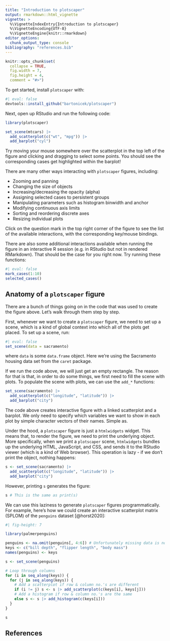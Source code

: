 ```yaml
---
title: "Introduction to plotscaper"
output: rmarkdown::html_vignette
vignette: >
  %\VignetteIndexEntry{Introduction to plotscaper}
  %\VignetteEncoding{UTF-8}
  %\VignetteEngine{knitr::rmarkdown}
editor_options: 
  chunk_output_type: console
bibliography: "references.bib"
---
```


```r
knitr::opts_chunk$set(
  collapse = TRUE,
  fig.width = 7,
  fig.height = 4,
  comment = "#>")
```

To get started, install `plotscaper` with:

```r
#| eval: false
devtools::install_github("bartonicek/plotscaper")
```

Next, open up RStudio and run the following code:

```r
library(plotscaper)

set_scene(mtcars) |>
  add_scatterplot(c("wt", "mpg")) |>
  add_barplot("cyl")
```

Try moving your mouse somewhere over the scatterplot in the top left of the figure and clicking and dragging to select some points. You should see the corresponding cases get highlighted within the barplot! 

There are many other ways interacting with `plotscaper` figures, including:

- Zooming and panning
- Changing the size of objects
- Increasing/decreasing the opacity (alpha)
- Assigning selected cases to persistent groups
- Manipulating parameters such as histogram binwidth and anchor
- Modifying continuous axis limits
- Sorting and reordering discrete axes
- Resizing individual plots

Click on the question mark in the top right corner of the figure to see the list of the available interactions, with the corresponding key/mouse bindings.

There are also some additional interactions available when running the figure in an interactive R session (e.g. in RStudio but not in rendered RMarkdown). That should be the case for you right now. Try running these functions:

```r
#| eval: false
mark_cases(1:10)
selected_cases()
```

## Anatomy of a `plotscaper` figure

There are a bunch of things going on in the code that was used to create the figure above. Let's walk through them step by step.

First, whenever we want to create a `plotscaper` figure, we need to set up a scene, which is a kind of global context into which all of the plots get placed. To set up a scene, run:

```r
#| eval: false
set_scene(data = sacramento)
```

where `data` is some `data.frame` object. Here we're using the Sacramento housing data set from the `caret` package.

If we run the code above, we will just get an empty rectangle. The reason for that is that, in order to do some things, we first need to fill the scene with plots. To populate the scene with plots, we can use the `add_*` functions:

```r
set_scene(sacramento) |>
  add_scatterplot(c("longitude", "latitude")) |>
  add_barplot("city")
```

The code above creates interactive figure with a linked scatterplot and a barplot. We only need to specify which variables we want to show in each plot by simple character vectors of their names. Simple as.

Under the hood, a `plotscaper` figure is just a `htmlwidgets` widget. This means that, to render the figure, we need to print the underlying object. More specifically, when we print a `plotscaper` scene, `htmlwidgets` bundles up the underlying HTML, JavaScript, and CSS, and sends it to the RStudio viewer (which is a kind of Web browser). This operation is lazy - if we don't print the object, nothing happens:

```r
s <- set_scene(sacramento) |>
  add_scatterplot(c("longitude", "latitude")) |>
  add_barplot("city")
```

However, printing `s` generates the figure:

```r
s # This is the same as print(s)
```

We can use this laziness to generate `plotscaper` figures programmatically. For example, here's how we could create an interactive scatterplot matrix (SPLOM) of the `penguins` dataset [@horst2020]:

```r
#| fig-height: 7

library(palmerpenguins)

penguins <- na.omit(penguins[, 4:6]) # Unfortunately missing data is not supported 
keys <- c("bill depth", "flipper length", "body mass")
names(penguins) <- keys

s <- set_scene(penguins)

# Loop through columns
for (i in seq_along(keys)) {
  for (j in seq_along(keys)) {
    # Add a scatterplot if row & column no.'s are different
    if (i != j) s <- s |> add_scatterplot(c(keys[i], keys[j]))
    # Add a histogram if row & column no.'s are the same
    else s <- s |> add_histogram(c(keys[i])) 
  }
}

s
```

## References
